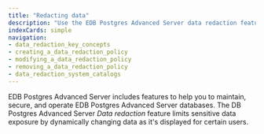 ```yaml
---
title: "Redacting data"
description: "Use the EDB Postgres Advanced Server data redaction feature to limit exposure to sensitive data by dynamically changing the data as it is displayed for certain users"
indexCards: simple
navigation:
- data_redaction_key_concepts
- creating_a_data_redaction_policy
- modifying_a_data_redaction_policy
- removing_a_data_redaction_policy
- data_redaction_system_catalogs
---
```


EDB Postgres Advanced Server includes features to help you to maintain, secure, and operate EDB Postgres Advanced Server databases. The DB Postgres Advanced Server *Data redaction* feature limits sensitive data exposure by dynamically changing data as it's displayed for certain users.


